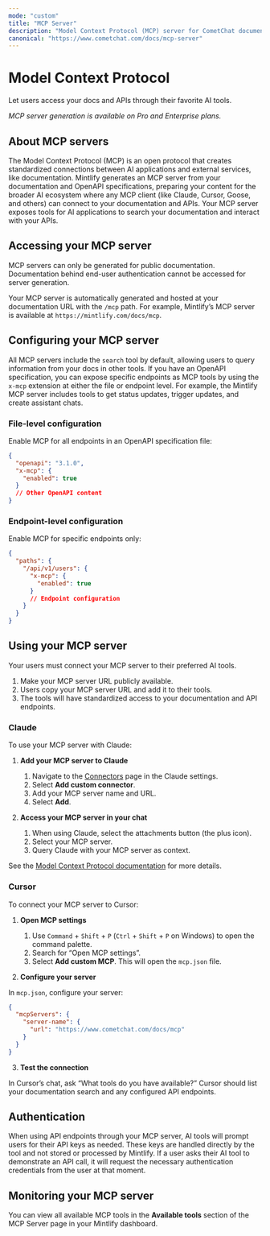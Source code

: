 ```yaml
---
mode: "custom"
title: "MCP Server"
description: "Model Context Protocol (MCP) server for CometChat documentation and APIs"
canonical: "https://www.cometchat.com/docs/mcp-server"
---
```


# Model Context Protocol

Let users access your docs and APIs through their favorite AI tools.

_MCP server generation is available on Pro and Enterprise plans._

## About MCP servers

The Model Context Protocol (MCP) is an open protocol that creates standardized connections between AI applications and external services, like documentation. Mintlify generates an MCP server from your documentation and OpenAPI specifications, preparing your content for the broader AI ecosystem where any MCP client (like Claude, Cursor, Goose, and others) can connect to your documentation and APIs. Your MCP server exposes tools for AI applications to search your documentation and interact with your APIs.

## Accessing your MCP server

MCP servers can only be generated for public documentation. Documentation behind end-user authentication cannot be accessed for server generation.

Your MCP server is automatically generated and hosted at your documentation URL with the `/mcp` path. For example, Mintlify’s MCP server is available at `https://mintlify.com/docs/mcp`.

## Configuring your MCP server

All MCP servers include the `search` tool by default, allowing users to query information from your docs in other tools. If you have an OpenAPI specification, you can expose specific endpoints as MCP tools by using the `x-mcp` extension at either the file or endpoint level. For example, the Mintlify MCP server includes tools to get status updates, trigger updates, and create assistant chats.

### File-level configuration

Enable MCP for all endpoints in an OpenAPI specification file:

```json
{
  "openapi": "3.1.0",
  "x-mcp": {
    "enabled": true
  }
  // Other OpenAPI content
}
```

### Endpoint-level configuration

Enable MCP for specific endpoints only:

```json
{
  "paths": {
    "/api/v1/users": {
      "x-mcp": {
        "enabled": true
      }
      // Endpoint configuration
    }
  }
}
```

## Using your MCP server

Your users must connect your MCP server to their preferred AI tools.

1. Make your MCP server URL publicly available.
2. Users copy your MCP server URL and add it to their tools.
3. The tools will have standardized access to your documentation and API endpoints.

### Claude

To use your MCP server with Claude:

1. **Add your MCP server to Claude**
   1. Navigate to the [Connectors](https://claude.ai) page in the Claude settings.
   2. Select **Add custom connector**.
   3. Add your MCP server name and URL.
   4. Select **Add**.

2. **Access your MCP server in your chat**
   1. When using Claude, select the attachments button (the plus icon).
   2. Select your MCP server.
   3. Query Claude with your MCP server as context.

See the [Model Context Protocol documentation](https://modelcontextprotocol.io/) for more details.

### Cursor

To connect your MCP server to Cursor:

1. **Open MCP settings**
   1. Use `Command` + `Shift` + `P` (`Ctrl` + `Shift` + `P` on Windows) to open the command palette.
   2. Search for “Open MCP settings”.
   3. Select **Add custom MCP**. This will open the `mcp.json` file.

2. **Configure your server**

In `mcp.json`, configure your server:

```json
{
  "mcpServers": {
    "server-name": {
      "url": "https://www.cometchat.com/docs/mcp"
    }
  }
}
```

3. **Test the connection**

In Cursor’s chat, ask “What tools do you have available?” Cursor should list your documentation search and any configured API endpoints.

## Authentication

When using API endpoints through your MCP server, AI tools will prompt users for their API keys as needed. These keys are handled directly by the tool and not stored or processed by Mintlify. If a user asks their AI tool to demonstrate an API call, it will request the necessary authentication credentials from the user at that moment.

## Monitoring your MCP server

You can view all available MCP tools in the **Available tools** section of the MCP Server page in your Mintlify dashboard.
